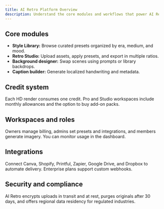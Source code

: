 ```yaml
---
title: AI Retro Platform Overview
description: Understand the core modules and workflows that power AI Retro.
---
```


## Core modules

- **Style Library:** Browse curated presets organized by era, medium, and mood.
- **Retro Studio:** Upload assets, apply presets, and export in multiple ratios.
- **Background designer:** Swap scenes using prompts or library backdrops.
- **Caption builder:** Generate localized handwriting and metadata.

## Credit system

Each HD render consumes one credit. Pro and Studio workspaces include monthly allowances and the option to buy add-on packs.

## Workspaces and roles

Owners manage billing, admins set presets and integrations, and members generate imagery. You can monitor usage in the dashboard.

## Integrations

Connect Canva, Shopify, Printful, Zapier, Google Drive, and Dropbox to automate delivery. Enterprise plans support custom webhooks.

## Security and compliance

AI Retro encrypts uploads in transit and at rest, purges originals after 30 days, and offers regional data residency for regulated industries.

